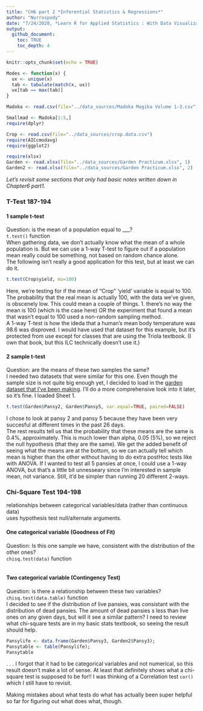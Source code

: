 ```yaml
---
title: "CH6 part 2 *Inferential Statistics & Regressions*"
author: "Nurrospody"
date: "7/24/2020, *Learn R for Applied Statistics : With Data Visualizations, Regressions, and Statistics*"
output:
  github_document:
    toc: TRUE
    toc_depth: 4
---
```


```r
knitr::opts_chunk$set(echo = TRUE)

Modes <- function(x) {
  ux <- unique(x)
  tab <- tabulate(match(x, ux))
  ux[tab == max(tab)]
}

Madoka <- read.csv(file="../data_sources/Madoka Magika Volume 1-3.csv")

Smallmad <- Madoka[1:5,]
require(dplyr)

Crop <- read.csv(file="../data_sources/crop.data.csv")
require(AICcmodavg)
require(ggplot2)

require(xlsx)
Garden <- read.xlsx(file="../data_sources/Garden Practicum.xlsx", 1)
Garden2 <- read.xlsx(file="../data_sources/Garden Practicum.xlsx", 2)
```

*Let's revisit some sections that only had basic notes written down in Chapter6 part1.*  

### T-Test 187-194    

#### **1 sample t-test**
Question: is the mean of a population equal to ___?  
```t.test()```  function  
When gathering data, we don't actually know what the mean of a whole population is.  But we can use a 1-way T-test to figure out if a population mean really could be something, not based on random chance alone.  
The following isn't really a good application for this test, but at least we can do it.  
```r
t.test(Crop$yield, mu=100)
```
Here, we're testing for if the mean of "Crop" 'yield' variable is equal to 100.  
The probability that the real mean is actually 100, with the data we've given, is obscenely low.  This could mean a couple of things.  1. there's no way the mean is 100 (which is the case here) OR the experiment that found a mean that wasn't equal to 100 used a non-random sampling method.  
A 1-way T-test is how the ideda that a human's mean body temperature was 98.6 was disproved.  I would have used that dataset for this example, but it's protected from use except for classes that are using the Triola textbook.  (I own that book, but this ILC technically doesn't use it.)  

#### **2 sample t-test**
Question: are the means of these two samples the same?  
I needed two datasets that were similar for this one.  Even though the sample size is not quite big enough yet, I decided to load in the [garden dataset that I've been making](https://github.com/Nurrospody/SOURCE-Statistics-ILC/blob/master/data_sources/Garden%20Practicum.xlsx).  I'll do a more comprehensive look into it later, so it's fine.  I loaded Sheet 1.
```r
t.test(Garden$Pansy2, Garden$Pansy5, var.equal=TRUE, paired=FALSE)
```
I chose to look at pansy 2 and pansy 5 because they have been very succesful at different times in the past 26 days.  
The rest results tell us that the probability that these means are the same is 0.4%, approximately.  This is much lower than alpha, 0.05 (5%), so we reject the null hypothesis (that they are the same).  We get the added benefit of seeing what the means are at the bottom, so we can actually tell which mean is higher than the other without having to do extra postHoc tests like with ANOVA.  If I wanted to test all 5 pansies at once, I could use a 1-way ANOVA, but that's a little bit unnesseary since I'm interested in sample mean, not variance.  Still, it'd be simpler than running 20 different 2-ways.  

### Chi-Square Test 194-198  
relationships between categorical variables/data (rather than continuous data)  
uses hypothesis test null/alternate arguments.  

#### **One categorical variable (Goodness of Fit)**  
Question: Is this one sample we have, consistent with the distribution of the other ones?  
```chisq.test(data)```  function 

```r
```



#### **Two categorical variable (Contingency Test)** 
Question: is there a relationship between these two variables?  
```chisq.test(data.table)``` function  
I decided to see if the distribution of live pansies, was consistant with the distribution of dead pansies.  The amount of dead pansies s less than live ones on any given days, but will it see a similar pattern?  I need to review what chi-square tests are in my basic stats textbook, so seeing the result should help.  
```r
Pansylife <- data.frame(Garden$Pansy3, Garden2$Pansy3);
Pansytable <- table(Pansylife);
Pansytable
```
. . . I forgot that it had to be categorical variables and not numerical, so this result doesn't make a lot of sense.  At least that definitely shows what a chi-square test is supposed to be for!!
I was thinking of a Correlation test ```cor()``` which I still have to revisit.  

Making mistakes about what tests do what has actually been super helpful so far for figuring out what does what, though.
